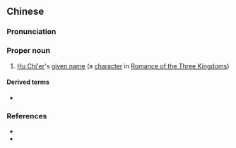 {{also|赤儿}}
==Chinese==
{{zh-forms|s=赤儿}}

===Pronunciation===
{{zh-pron
|m=Chì'ér
|cat=pn
}}

===Proper noun===
{{zh-proper noun}}

# [[w:Hu Chi'er|Hu Chi'er]]'s [[w:Chinese given name|given name]] (a [[character]] in [[w:Romance of the Three Kingdoms|Romance of the Three Kingdoms]])

====Derived terms====
* {{l|zh|胡赤兒}}

===References===
* {{pedialite|Hu Chi'er}}
* {{cite-book
|last=Luo
|first=Guanzhong
|authorlink=w:Luo Guanzhong
|coauthors=
|year=
|title=Annotated [[s:Romance of the Three Kingdoms/Chapter 9#29|Romance of the Three Kingdoms/Chapter 9]]
|language=Mandarin
|publisher=
|location=
}}